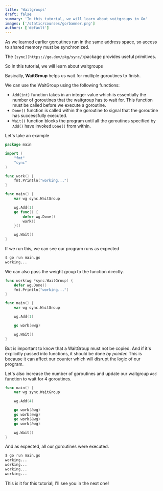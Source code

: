 ```yaml
---
title: 'Waitgroups'
draft: false
summary: 'In this tutorial, we will learn about waitgroups in Go'
images: ['/static/courses/go/banner.png']
authors: ['default']
---
```


As we learned earlier goroutines run in the same address space, so access to shared memory must be synchronized.

The `[sync](https://go.dev/pkg/sync/)`package provides useful primitives.

So In this tutorial, we will learn about waitgroups

Basically, **WaitGroup** helps us wait for multiple goroutines to finish.

We can use the WaitGroup using the following functions:

- `Add(int)` function takes in an integer value which is essentially the number of goroutines that the waitgroup has to wait for. This function must be called before we execute a goroutine.
- `Done()` function is called within the goroutine to signal that the goroutine has successfully executed.
- `Wait()` function blocks the program until all the goroutines specified by `Add()` have invoked `Done()` from within.

Let's take an example

```go
package main

import (
	"fmt"
	"sync"
)

func work() {
	fmt.Println("working...")
}

func main() {
	var wg sync.WaitGroup

	wg.Add(1)
	go func() {
		defer wg.Done()
		work()
	}()

	wg.Wait()
}
```

If we run this, we can see our program runs as expected

```bash
$ go run main.go
working...
```

We can also pass the weight group to the function directly.

```go
func work(wg *sync.WaitGroup) {
	defer wg.Done()
	fmt.Println("working...")
}

func main() {
	var wg sync.WaitGroup

	wg.Add(1)

	go work(&wg)

	wg.Wait()
}
```

But is important to know that a WaitGroup must not be copied. And if it's explicitly passed into functions, it should be done _by pointer._ This is because it can affect our counter which will disrupt the logic of our program.

Let's also increase the number of goroutines and update our waitgroup `Add` function to wait for 4 goroutines.

```go
func main() {
	var wg sync.WaitGroup

	wg.Add(4)

	go work(&wg)
	go work(&wg)
	go work(&wg)
	go work(&wg)

	wg.Wait()
}
```

And as expected, all our goroutines were executed.

```bash
$ go run main.go
working...
working...
working...
working...
```

This is it for this tutorial, I'll see you in the next one!
